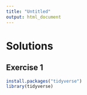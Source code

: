 ```yaml
---
title: "Untitled"
output: html_document
---
```


# Solutions

## Exercise 1

```r

install.packages("tidyverse")
library(tidyverse)

```